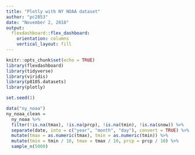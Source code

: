 ```yaml
---
title: "Plotly with NY NOAA dataset"
author: "pc2853"
date: "November 2, 2018"
output: 
  flexdashboard::flex_dashboard:
    orientation: columns
    vertical_layout: fill
---
```


```r
knitr::opts_chunk$set(echo = TRUE)
library(flexdashboard)
library(tidyverse)
library(viridis)
library(p8105.datasets)
library(plotly)
```

```r
set.seed(1)

data("ny_noaa")
ny_noaa_clean = 
  ny_noaa %>% 
  filter(!is.na(tmax), !is.na(prcp), !is.na(tmin), !is.na(snow)) %>% 
  separate(date, into = c("year", "month", "day"), convert = TRUE) %>% 
  mutate(tmax = as.numeric(tmax), tmin = as.numeric(tmin)) %>% 
  mutate(tmin = tmin / 10, tmax = tmax / 10, prcp = prcp / 10) %>% 
  sample_n(5000)
```

